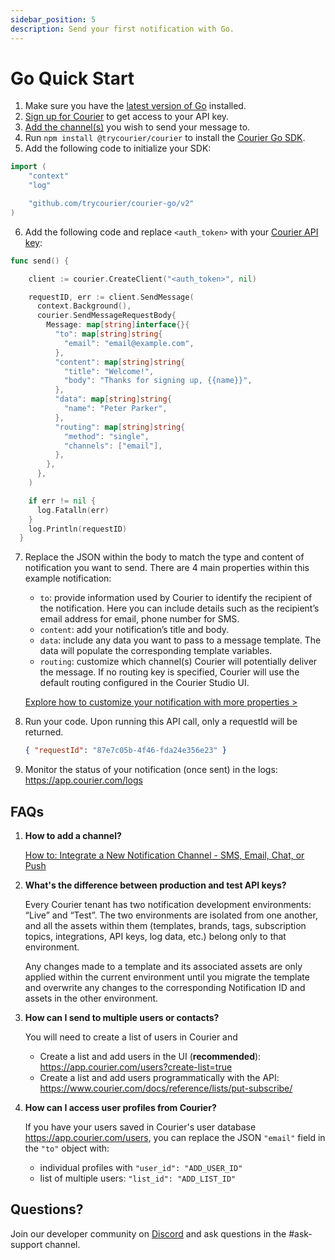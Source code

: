 ```yaml
---
sidebar_position: 5
description: Send your first notification with Go.
---
```

# Go Quick Start

1. Make sure you have the [latest version of Go](https://go.dev/doc/install) installed.
2. [Sign up for Courier](https://app.courier.com/signup) to get access to your API key.
3. [Add the channel(s)](https://app.courier.com/channels) you wish to send your message to.
4. Run `npm install @trycourier/courier` to install the [Courier Go SDK](https://github.com/trycourier/courier-go).
5. Add the following code to initialize your SDK:

```go
import (
    "context"
    "log"

    "github.com/trycourier/courier-go/v2"
)
```

6. Add the following code and replace `<auth_token>` with your [Courier API key](https://app.courier.com/settings/api-keys):

```go
func send() {

    client := courier.CreateClient("<auth_token>", nil)

    requestID, err := client.SendMessage(
      context.Background(),
      courier.SendMessageRequestBody{
        Message: map[string]interface{}{
          "to": map[string]string{
            "email": "email@example.com",
          },
          "content": map[string]string{
            "title": "Welcome!",
            "body": "Thanks for signing up, {{name}}",
          },
          "data": map[string]string{
            "name": "Peter Parker",
          },
          "routing": map[string]string{
            "method": "single",
            "channels": ["email"],
          },
        },
      },
    )

    if err != nil {
      log.Fatalln(err)
    }
    log.Println(requestID)
  }
```

7. Replace the JSON within the body to match the type and content of notification you want to send.
    There are 4 main properties within this example notification:

    - `to`: provide information used by Courier to identify the recipient of the notification. Here you can include details such as the recipient’s email address for email, phone number for SMS.
    - `content`: add your notification’s title and body.
    - `data`: include any data you want to pass to a message template. The data will populate the corresponding template variables.
    - `routing`: customize which channel(s) Courier will potentially deliver the message. If no routing key is specified, Courier will use the default routing configured in the Courier Studio UI.

    [Explore how to customize your notification with more properties >](../../../reference/send/message/)
8. Run your code. Upon running this API call, only a requestId will be returned.
    ```json
    { "requestId": "87e7c05b-4f46-fda24e356e23" }
    ```
9. Monitor the status of your notification (once sent) in the logs: https://app.courier.com/logs

## FAQs

1. **How to add a channel?**
    
    [How to: Integrate a New Notification Channel - SMS, Email, Chat, or Push](https://www.youtube.com/watch?v=nAbRLOMv96w)
2. **What's the difference between production and test API keys?**
    
    Every Courier tenant has two notification development environments: “Live” and “Test”. The two environments are isolated from one another, and all the assets within them (templates, brands, tags, subscription topics, integrations, API keys, log data, etc.) belong only to that environment.

    Any changes made to a template and its associated assets are only applied within the current environment until you migrate the template and overwrite any changes to the corresponding Notification ID and assets in the other environment.
3. **How can I send to multiple users or contacts?**
    
    You will need to create a list of users in Courier and 
    - Create a list and add users in the UI (**recommended**): https://app.courier.com/users?create-list=true
    - Create a list and add users programmatically with the API: https://www.courier.com/docs/reference/lists/put-subscribe/
4. **How can I access user profiles from Courier?**
    
    If you have your users saved in Courier's user database https://app.courier.com/users, you can replace the JSON `"email"` field in the `"to"` object with:
    - individual profiles with `"user_id": "ADD_USER_ID"`
    - list of multiple users: `"list_id": "ADD_LIST_ID"`

## Questions?

Join our developer community on [Discord](https://discord.gg/wWGecZgs4k) and ask questions in the #ask-support channel.